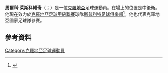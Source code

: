 {{Expand language|en|date=2019-09-19}}
'''馬爾科·萊斯科維奇'''（{{lang-hr|Marko Lešković}}；{{bd|1991年|4月27日}}）是一位[[克羅地亞|克羅地亞]]足球運動員。在場上的位置是中後衛。他現在效力於[[克羅地亞足球甲級聯賽|克羅地亞足球甲級聯賽]]球隊[[斯普利特足球俱樂部|斯普利特足球俱樂部]]<ref>{{cite news|url=http://www.hrsport.net/vijesti/436873/nogomet-1-hnl/zagreb-i-osijek-proradili-u-nastavku/ |title=Zagreb i Osijek proradili u nastavku |last=Bradovski |first=Mihaela |date=20 March 2012 |work=Sportnet.hr |language=hr |accessdate=12 May 2012}}</ref>。他也代表克羅地亞國家足球隊參賽。
==參考資料==
{{Reflist}}

{{DEFAULTSORT: Lešković, Marko}}
[[Category:克羅地亞足球運動員|Category:克羅地亞足球運動員]]